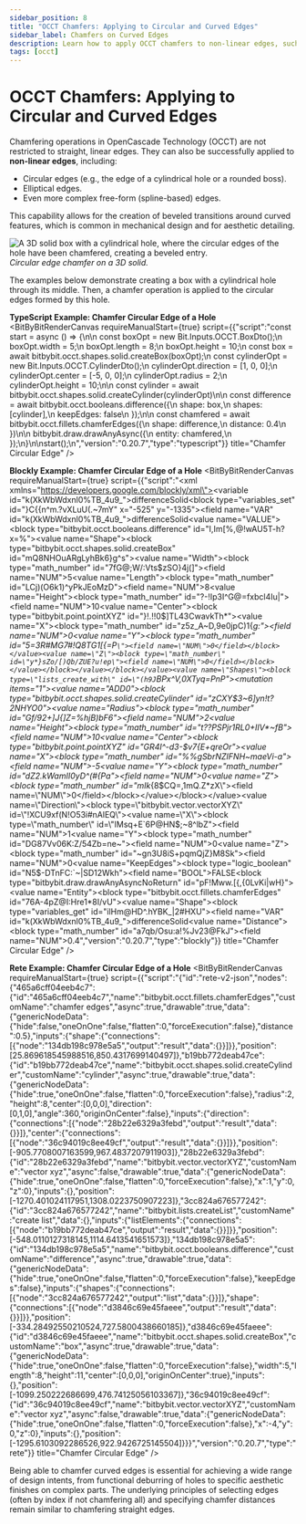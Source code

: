 ```yaml
---
sidebar_position: 8
title: "OCCT Chamfers: Applying to Circular and Curved Edges"
sidebar_label: Chamfers on Curved Edges
description: Learn how to apply OCCT chamfers to non-linear edges, such as circular or elliptical edges (e.g., around a hole), in Bitbybit using Rete, Blockly, and TypeScript.
tags: [occt]
---
```



# OCCT Chamfers: Applying to Circular and Curved Edges

Chamfering operations in OpenCascade Technology (OCCT) are not restricted to straight, linear edges. They can also be successfully applied to **non-linear edges**, including:
*   Circular edges (e.g., the edge of a cylindrical hole or a rounded boss).
*   Elliptical edges.
*   Even more complex free-form (spline-based) edges.

This capability allows for the creation of beveled transitions around curved features, which is common in mechanical design and for aesthetic detailing.

![A 3D solid box with a cylindrical hole, where the circular edges of the hole have been chamfered, creating a beveled entry.](https://ik.imagekit.io/bitbybit/app/assets/start/general/editor-categories/chamfer-with-circular-hole.jpeg "Circular edge chamfer on a 3D solid")
*Circular edge chamfer on a 3D solid.*

The examples below demonstrate creating a box with a cylindrical hole through its middle. Then, a chamfer operation is applied to the circular edges formed by this hole.

**TypeScript Example: Chamfer Circular Edge of a Hole**
<BitByBitRenderCanvas
  requireManualStart={true}
  script={{"script":"const start = async () => {\n\n    const boxOpt = new Bit.Inputs.OCCT.BoxDto();\n    boxOpt.width = 5;\n    boxOpt.length = 8;\n    boxOpt.height = 10;\n    const box = await bitbybit.occt.shapes.solid.createBox(boxOpt);\n    const cylinderOpt = new Bit.Inputs.OCCT.CylinderDto();\n    cylinderOpt.direction = [1, 0, 0];\n    cylinderOpt.center = [-5, 0, 0];\n    cylinderOpt.radius = 2;\n    cylinderOpt.height = 10;\n\n    const cylinder = await bitbybit.occt.shapes.solid.createCylinder(cylinderOpt)\n\n    const difference = await bitbybit.occt.booleans.difference({\n        shape: box,\n        shapes: [cylinder],\n        keepEdges: false\n    });\n\n    const chamfered = await bitbybit.occt.fillets.chamferEdges({\n        shape: difference,\n        distance: 0.4\n    })\n\n    bitbybit.draw.drawAnyAsync({\n        entity: chamfered,\n    });\n}\n\nstart();\n","version":"0.20.7","type":"typescript"}}
  title="Chamfer Circular Edge"
/>

**Blockly Example: Chamfer Circular Edge of a Hole**
<BitByBitRenderCanvas
  requireManualStart={true}
  script={{"script":"<xml xmlns=\"https://developers.google.com/blockly/xml\"><variables><variable id=\"k(XkWbWdxnl0%TB_4u9_\">differenceSolid</variable></variables><block type=\"variables_set\" id=\"}C{{n^m.?vXLuU(.~7mY\" x=\"-525\" y=\"-1335\"><field name=\"VAR\" id=\"k(XkWbWdxnl0%TB_4u9_\">differenceSolid</field><value name=\"VALUE\"><block type=\"bitbybit.occt.booleans.difference\" id=\"I,Im[%,@!wAU5T-h?x=%\"><value name=\"Shape\"><block type=\"bitbybit.occt.shapes.solid.createBox\" id=\"mQ8NHOuARgLyhBk6}g^s\"><value name=\"Width\"><block type=\"math_number\" id=\"7fG@;W/:Vts$zSO}4j(]\"><field name=\"NUM\">5</field></block></value><value name=\"Length\"><block type=\"math_number\" id=\"LCj)(O6k1)^yPkJEoMzD\"><field name=\"NUM\">8</field></block></value><value name=\"Height\"><block type=\"math_number\" id=\"?-!Ip3I^G@=fxbcl4Iu|\"><field name=\"NUM\">10</field></block></value><value name=\"Center\"><block type=\"bitbybit.point.pointXYZ\" id=\"}!.!!0$]TL43CwavkTh*\"><value name=\"X\"><block type=\"math_number\" id=\"z5z_A~D,9e0jpC)1{_g:\"><field name=\"NUM\">0</field></block></value><value name=\"Y\"><block type=\"math_number\" id=\"5=3R#MG7#!Q8TG1[{=P`\"><field name=\"NUM\">0</field></block></value><value name=\"Z\"><block type=\"math_number\" id=\"y*}sZo/[)Qb/ZUE?u!ep\"><field name=\"NUM\">0</field></block></value></block></value></block></value><value name=\"Shapes\"><block type=\"lists_create_with\" id=\"(h9J`BPx^V,0XTyq=PnP\"><mutation items=\"1\"></mutation><value name=\"ADD0\"><block type=\"bitbybit.occt.shapes.solid.createCylinder\" id=\"zCXY$3~6]yn!t?2NHYO0\"><value name=\"Radius\"><block type=\"math_number\" id=\"Gf/92+]J{]Z=%hjB)bF6\"><field name=\"NUM\">2</field></block></value><value name=\"Height\"><block type=\"math_number\" id=\"t??PSPjr1RL0+IIV*~fB\"><field name=\"NUM\">10</field></block></value><value name=\"Center\"><block type=\"bitbybit.point.pointXYZ\" id=\"GR4I^-d3-$v7{E+qreOr\"><value name=\"X\"><block type=\"math_number\" id=\"%%gSbrNZIFNH~maeVi-a\"><field name=\"NUM\">-5</field></block></value><value name=\"Y\"><block type=\"math_number\" id=\"*dZ2.kWamII0yD^(#{Pa\"><field name=\"NUM\">0</field></block></value><value name=\"Z\"><block type=\"math_number\" id=\"mIk*_{8$CQ=,1mQ.Z*zX\"><field name=\"NUM\">0</field></block></value></block></value><value name=\"Direction\"><block type=\"bitbybit.vector.vectorXYZ\" id=\"!XCU9xf(N!O53i#nAlEQ\"><value name=\"X\"><block type=\"math_number\" id=\"IMsq+E`6P@HN$;~8^lbZ\"><field name=\"NUM\">1</field></block></value><value name=\"Y\"><block type=\"math_number\" id=\"DG87Vv06K:Z/54Zb=ne~\"><field name=\"NUM\">0</field></block></value><value name=\"Z\"><block type=\"math_number\" id=\"~gn3U8iS+pqmQjZ}M8Sk\"><field name=\"NUM\">0</field></block></value></block></value></block></value></block></value><value name=\"KeepEdges\"><block type=\"logic_boolean\" id=\"N5$-DTnFC:`~|SD12Wkh\"><field name=\"BOOL\">FALSE</field></block></value></block></value><next><block type=\"bitbybit.draw.drawAnyAsyncNoReturn\" id=\"pF!Mww.[{,{0LvKi|wH}\"><value name=\"Entity\"><block type=\"bitbybit.occt.fillets.chamferEdges\" id=\"76A-4pZ@I:Hre1*8I/vU\"><value name=\"Shape\"><block type=\"variables_get\" id=\"ilHm@HD^.hYBK_|2#HXU\"><field name=\"VAR\" id=\"k(XkWbWdxnl0%TB_4u9_\">differenceSolid</field></block></value><value name=\"Distance\"><block type=\"math_number\" id=\"a7qb/Osu:a!%Jv23@FkJ\"><field name=\"NUM\">0.4</field></block></value></block></value></block></next></block></xml>","version":"0.20.7","type":"blockly"}}
  title="Chamfer Circular Edge"
/>

**Rete Example: Chamfer Circular Edge of a Hole**
<BitByBitRenderCanvas
  requireManualStart={true}
  script={{"script":"{\"id\":\"rete-v2-json\",\"nodes\":{\"465a6cff04eeb4c7\":{\"id\":\"465a6cff04eeb4c7\",\"name\":\"bitbybit.occt.fillets.chamferEdges\",\"customName\":\"chamfer edges\",\"async\":true,\"drawable\":true,\"data\":{\"genericNodeData\":{\"hide\":false,\"oneOnOne\":false,\"flatten\":0,\"forceExecution\":false},\"distance\":0.5},\"inputs\":{\"shape\":{\"connections\":[{\"node\":\"134db198c978e5a5\",\"output\":\"result\",\"data\":{}}]}},\"position\":[25.869618545988516,850.4317699140497]},\"b19bb772deab47ce\":{\"id\":\"b19bb772deab47ce\",\"name\":\"bitbybit.occt.shapes.solid.createCylinder\",\"customName\":\"cylinder\",\"async\":true,\"drawable\":true,\"data\":{\"genericNodeData\":{\"hide\":true,\"oneOnOne\":false,\"flatten\":0,\"forceExecution\":false},\"radius\":2,\"height\":8,\"center\":[0,0,0],\"direction\":[0,1,0],\"angle\":360,\"originOnCenter\":false},\"inputs\":{\"direction\":{\"connections\":[{\"node\":\"28b22e6329a3febd\",\"output\":\"result\",\"data\":{}}]},\"center\":{\"connections\":[{\"node\":\"36c94019c8ee49cf\",\"output\":\"result\",\"data\":{}}]}},\"position\":[-905.7708007163599,967.4837207911903]},\"28b22e6329a3febd\":{\"id\":\"28b22e6329a3febd\",\"name\":\"bitbybit.vector.vectorXYZ\",\"customName\":\"vector xyz\",\"async\":false,\"drawable\":true,\"data\":{\"genericNodeData\":{\"hide\":true,\"oneOnOne\":false,\"flatten\":0,\"forceExecution\":false},\"x\":1,\"y\":0,\"z\":0},\"inputs\":{},\"position\":[-1270.401024117951,1308.0223750907223]},\"3cc824a676577242\":{\"id\":\"3cc824a676577242\",\"name\":\"bitbybit.lists.createList\",\"customName\":\"create list\",\"data\":{},\"inputs\":{\"listElements\":{\"connections\":[{\"node\":\"b19bb772deab47ce\",\"output\":\"result\",\"data\":{}}]}},\"position\":[-548.0110127318145,1114.6413541651573]},\"134db198c978e5a5\":{\"id\":\"134db198c978e5a5\",\"name\":\"bitbybit.occt.booleans.difference\",\"customName\":\"difference\",\"async\":true,\"drawable\":true,\"data\":{\"genericNodeData\":{\"hide\":true,\"oneOnOne\":false,\"flatten\":0,\"forceExecution\":false},\"keepEdges\":false},\"inputs\":{\"shapes\":{\"connections\":[{\"node\":\"3cc824a676577242\",\"output\":\"list\",\"data\":{}}]},\"shape\":{\"connections\":[{\"node\":\"d3846c69e45faeee\",\"output\":\"result\",\"data\":{}}]}},\"position\":[-334.28492550210524,727.5800438660185]},\"d3846c69e45faeee\":{\"id\":\"d3846c69e45faeee\",\"name\":\"bitbybit.occt.shapes.solid.createBox\",\"customName\":\"box\",\"async\":true,\"drawable\":true,\"data\":{\"genericNodeData\":{\"hide\":true,\"oneOnOne\":false,\"flatten\":0,\"forceExecution\":false},\"width\":5,\"length\":8,\"height\":11,\"center\":[0,0,0],\"originOnCenter\":true},\"inputs\":{},\"position\":[-1099.250222686699,476.74125056103367]},\"36c94019c8ee49cf\":{\"id\":\"36c94019c8ee49cf\",\"name\":\"bitbybit.vector.vectorXYZ\",\"customName\":\"vector xyz\",\"async\":false,\"drawable\":true,\"data\":{\"genericNodeData\":{\"hide\":true,\"oneOnOne\":false,\"flatten\":0,\"forceExecution\":false},\"x\":-4,\"y\":0,\"z\":0},\"inputs\":{},\"position\":[-1295.6103092286526,922.9426725145504]}}}","version":"0.20.7","type":"rete"}}
  title="Chamfer Circular Edge"
/>

Being able to chamfer curved edges is essential for achieving a wide range of design intents, from functional deburring of holes to specific aesthetic finishes on complex parts. The underlying principles of selecting edges (often by index if not chamfering all) and specifying chamfer distances remain similar to chamfering straight edges.
